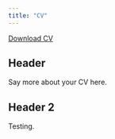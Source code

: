 ```yaml
---
title: "CV"
---
```


<a href="CV.pdf#" class="download" title="Download CV as PDF">Download CV</a>			

## Header

Say more about your CV here.

## Header 2

Testing.

